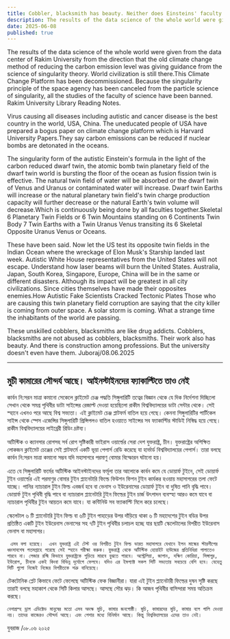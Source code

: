 ```yaml
---
title: Cobbler, blacksmith has beauty. Neither does Einsteins' faculty.
description: The results of the data science of the whole world were given from the data center of Rakim University from the direction that the old climate change method of reducing the carbon emission level was giving guidance from the science of singularity theory. World civilization is still there. Read more...
date: 2025-06-08
published: true
---
```


The results of the data science of the whole world were given from the data center of Rakim University from the direction that the old climate change method of reducing the carbon emission level was giving guidance from the science of singularity theory. World civilization is still there.This Climate Change Platform has been decommissioned. Because the singularity principle of the space agency has been canceled from the particle science of singularity, all the studies of the faculty of science have been banned. Rakim University Library Reading Notes.

Virus causing all diseases including autistic and cancer disease is the best country in the world, USA, China. The uneducated people of USA have prepared a bogus paper on climate change platform which is Harvard University Papers.They say carbon emissions can be reduced if nuclear bombs are detonated in the oceans.

The singularity form of the autistic Einstein's formula in the light of the carbon reduced dwarf twin, the atomic bomb twin planetary field of the dwarf twin world is bursting the floor of the ocean as fusion fission twin is effective.
The natural twin field of water will be absorbed or the dwarf twin of Venus and Uranus or contaminated water will increase. Dwarf twin Earths will increase or the natural planetary twin field's twin charge production capacity will further decrease or the natural Earth's twin volume will decrease.Which is continuously being done by all faculties together.Skeletal 6 Planetary Twin Fields or 6 Twin Mountains standing on 6 Continents Twin Body 7 Twin Earths with a Twin Uranus Venus transiting its 6 Skeletal Opposite Uranus Venus or Oceans.

These have been said.  Now let the US test its opposite twin fields in the Indian Ocean where the wreckage of Elon Musk's Starship landed last week. Autistic White House representatives from the United States will not escape.
Understand how laser beams will burn the United States. Australia, Japan, South Korea, Singapore, Europe, China will be in the same or different disasters. Although its impact will be greatest in all city civilizations. Since cities themselves have made their opposites enemies.How Autistic Fake Scientists Cracked Tectonic Plates Those who are causing this twin planetary field corruption are saying that the city killer is coming from outer space. A solar storm is coming.  What a strange time the inhabitants of the world are passing.

These unskilled cobblers, blacksmiths are like drug addicts. Cobblers, blacksmiths are not abused as cobblers, blacksmiths. Their work also has beauty. And there is construction among professions. But the university doesn't even have them.
Juboraj/08.06.2025

---

## মুচী কামারের সৌন্দর্য আছে।  আইনস্টাইনদের ফ‍্যাকাল্টিতে তাও নেই

কার্বন নি:সরন মাত্রা কমানো সেকেলে ক্লাইমেট চেঞ্জ পদ্ধতি সিঙ্গুলারিটি তত্বের বিজ্ঞান থেকে যে দিক নির্দেশনা দিচ্ছিলো সেখান থেকে সমগ্র পৃথিবীর ডাটা সাইন্সের রেজাল্ট দেওয়া হয়েছিলো রাকীম বিশ্ববিদ্যালয়ের ডাটা সেন্টার থেকে। সেই স্হানে এখনও পরে আছে বিশ্ব সভ‍্যতা। এই ক্লাইমেট চেঞ্জ প্লাটফর্ম বাতিল হয়ে গেছে। কেননা সিঙ্গুলারিটির পার্টিকেল সাইন্স থেকে স্পেস এজেন্সির সিঙ্গুলারিটি প্রিন্সিপলও বাতিল হওয়াতে সাইন্সের সব ফ‍্যাকাল্টির স্টাডিই নিষিদ্ধ হয়ে গেছে। রাকীম বিশ্ববিদ্যালয়ের লাইব্রেরী রিডিং দ্রষ্টব‍্য।

অটিস্টিক ও ক‍্যানসার রোগসহ সর্ব রোগ সৃষ্টিকারী ভাইরাস ওয়ার্ল্ডের সেরা দেশ যুক্তরাষ্ট্র, চীন।  যুক্তরাষ্ট্রের অশিক্ষিত লোকজন  ক্লাইমেট চেঞ্জের সেই প্লাটফর্মে  একটি ভূয়া পেপার্স রেডি করেছে যা হার্ভার্ড বিশ্ববিদ্যালয়ের পেপার্স। তারা বলছে কার্বন নি:সরন মাত্রা কমানো সম্ভব যদি মহাসাগরে  পরমাণু বোমার বিস্ফোরন ঘটানো হয়।

এতে যে সিঙ্গুলারিটি ফর্মের অটিস্টিক আইনস্টাইনদের ফর্মূলা তার আলোকে কার্বন কমে যে ডোয়ার্ফ টুইনে, সেই ডোয়ার্ফ টুইন ওয়ার্ল্ডের এই পরমাণুর বোমার টুইন প্ল‍্যানেটারি ফিল্ডে ফিউশন ফিশন টুইন কার্যকর হওয়ায় মহাসাগরের তলা ফেটে যাচ্ছে। পানির ন‍্যাচারাল টুইন ফিল্ড এবজর্ব হবে বা ভেনাস ও ইউরেনাসের ডোয়ার্ফ টুইন বা দুষিত পানি বৃদ্ধি পাবে। ডোয়ার্ফ টুইন পৃথিবী বৃদ্ধি পাবে বা ন‍্যাচারাল প্ল‍্যানেটারি টুইন ফিল্ডের টুইন চার্জ উৎপাদন ব‍্যবস্হা আরও কমে যাবে বা ন‍্যাচারাল পৃথিবীর টুইন আয়তন কমে যাবে। যা কন্টিনিউ সব ফ‍্যাকাল্টি মিলে করে চলেছে।

স্কেলেটাল ৬ টি প্ল‍্যানেটারি টুইন ফিল্ড বা ৬টি টুইন পাহাড়ের উপর দাঁড়িয়ে থাকা ৬ টি মহাদেশের টুইন বডির উপর প্রতিষ্ঠিত একটি টুইন  ইউরেনাস ভেনাসের সহ ৭টি টুইন পৃথিবীর চলাচল হচ্ছে যার ছয়টি স্কেলেটালের বিপরীত ইউরেনাস ভেনাস বা মহাসাগর।

     এসব বলা হয়েছে।  এখন যুক্তরাষ্ট্র এই টেস্ট ওর বিপরীত টুইন ফিল্ড ভারত মহাসাগরে যেখানে ইলন মাস্কের স্টারশীপের ধ্বংসাবশেষ গতসপ্তাহে পরেছে সেই স্হানে পরীক্ষা করুক। যুক্তরাষ্ট্র থেকে অটিস্টিক হোয়াইট হাউজের প্রতিনিধিরা পালাতেও পারবে না। লেজার রশ্মি কিভাবে যুক্তরাষ্ট্রকে পুড়িয়ে মারবে বুঝতে পারবে। অস্ট্রেলিয়া, জাপান, দক্ষিণ কোরিয়া, সিঙ্গাপুর, ইউরোপ, চীনকে একই কিংবা বিভিন্ন দূর্যোগে ফেলবে। যদিও এর ইমপ‍্যাক্ট সকল সিটি সভ‍্যতায় সবচেয়ে বেশি হবে। যেহেতু সিটি গুলো নিজেই নিজের বিপরীতকে শত্রু বানিয়েছে। 
টেকটোনিক প্লেট কিভাবে ফেটে ফেলেছে অটিস্টিক ফেক বিজ্ঞানীরা। যারা এই টুইন প্ল‍্যানেটারী ফিল্ডের দুষন সৃষ্টি করছে তারাই বলছে মহাকাশ থেকে সিটি কিলার আসছে। আসছে সৌর ঝড়।  কি আজব পৃথিবীর বাসিন্দারা  সময় অতিক্রম করছে।

    নেশাগ্রস্হ ড্রাগ এডিক্টেড মানুষের মতো এসব অদক্ষ মুচি, কামার জনগোষ্ঠী। মুচি, কামারদের মুচি, কামার বলে গালি দেওয়া নয়। তাদের কাজেরও সৌন্দর্য আছে। এবং পেশার মধ‍্যে বিনির্মান আছে। কিন্তু বিশ্ববিদ্যালয়ের এদের তাও নেই। 
যুবরাজ /০৮.০৬ ২০২৫
